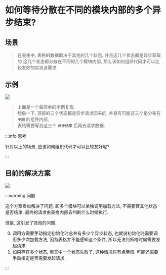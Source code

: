 
# 如何等待分散在不同的模块内部的多个异步结束?

## 场景

> 在表格中, 表格的数据取决于其他的几个状态, 并且这几个状态都是异步获取的
> 这几个状态都分散在不同的几个模块内部, 那么该如何组织代码才可以比较友好的实现该需求. 

## 示例

<img src={img1} />

> 上面是一个最简单的示例复现.  
> 想象一下, 顶部的三个状态都是异步请求回来的, 并且有可能这三个是分布在 **`不同`** 的组件内部,  
> 表格需要等到这三个 **`异步结束`** 后再去请求数据.


:::info 思考

针对以上的场景, 应该如何组织代码才可以比较友好呢?  

:::

## 目前的解决方案

<img src={img2} />

:::warning 问题

这个方案看似解决了问题, 即多个模块可以单独调用加载方法, 不需要管其他状态是否结束.
最终的请求由表格内部去判断什么时候执行.  

但是, 这引发了其他的问题.

0. 调用方需要手动指定初始化时总共有多少个异步状态, 也就说初始化时需要调用多少次加载方法, 因为表格并不能感知这个条件,
所以无法判断啥时候需要发起请求.  
1. 如果存在多个状态, 但其中一个状态失败了, 这种情况将有点麻烦. 可能还需要手动指定是否需要发起请求.

:::